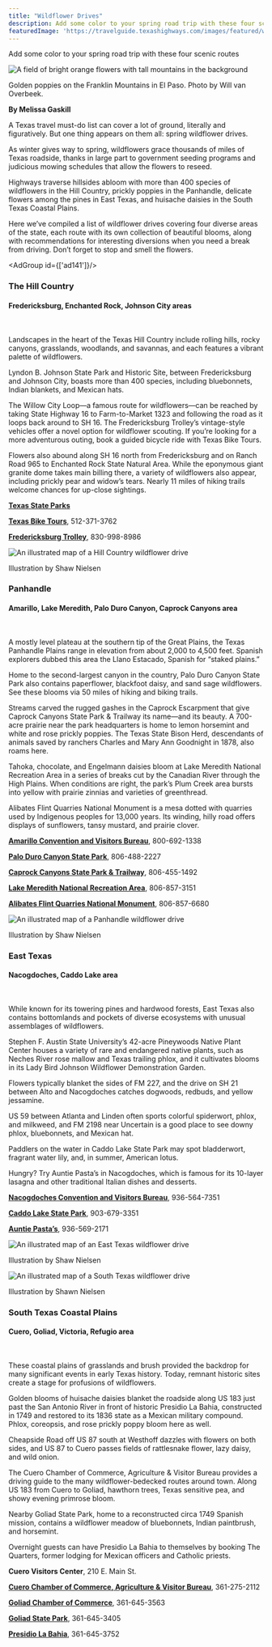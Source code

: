 ```yaml
---
title: "Wildflower Drives"
description: Add some color to your spring road trip with these four scenic routes
featuredImage: 'https://travelguide.texashighways.com/images/featured/wildflower-drives.jpg'
---
```


<PageDescription>

Add some color to your spring road trip with these four scenic routes

</PageDescription>

<Row>
<Column colSm={8} colMd={4} colLg={8}>

![A field of bright orange flowers with tall mountains in the background](images/golden-poppies-franklin-mountains.jpg)
<Caption>Golden poppies on the Franklin Mountains in El Paso. Photo by Will van Overbeek.</Caption>

**By Melissa Gaskill**

A Texas travel must-do list can cover a lot of ground, literally and figuratively. But one thing appears on them all: spring wildflower drives.

As winter gives way to spring, wildflowers grace thousands of miles of Texas roadside, thanks in large part to government seeding programs and judicious mowing schedules that allow the flowers to reseed.

Highways traverse hillsides abloom with more than 400 species of wildflowers in the Hill Country, prickly poppies in the Panhandle, delicate flowers among the pines in East Texas, and huisache daisies in the South Texas Coastal Plains.

Here we’ve compiled a list of wildflower drives covering four diverse areas of the state, each route with its own collection of beautiful blooms, along with recommendations for interesting diversions when you need a break from driving. Don’t forget to stop and smell the flowers.

</Column>

<Column colSM={8} colMd={4} colLg={4}>

</Column>
</Row>

<AdGroup id={['ad141']}/>

<Row>
<Column colSm={8} colMd={4} colLg={6}>

### The Hill Country

#### Fredericksburg, Enchanted Rock, Johnson City areas
<br/>

Landscapes in the heart of the Texas Hill Country include rolling hills, rocky canyons, grasslands, woodlands, and savannas, and each features a vibrant palette of wildflowers.

Lyndon B. Johnson State Park and Historic Site, between Fredericksburg and Johnson City, boasts more than 400 species, including bluebonnets, Indian blankets, and Mexican hats.

The Willow City Loop—a famous route for wildflowers—can be reached by taking State Highway 16 to Farm-to-Market 1323 and following the road as it loops back around to SH 16. The Fredericksburg Trolley’s vintage-style vehicles offer a novel option for wildflower scouting. If you’re looking for a more adventurous outing, book a guided bicycle ride with Texas Bike Tours.

Flowers also abound along SH 16 north from Fredericksburg and on Ranch Road 965 to Enchanted Rock State Natural Area. While the eponymous giant granite dome takes main billing there, a variety of wildflowers also appear, including prickly pear and widow’s tears. Nearly 11 miles of hiking trails welcome chances for up-close sightings.

**[Texas State Parks](https://texasstateparks.org)**

**[Texas Bike Tours](https://texasbiketours.com)**, 512-371-3762

**[Fredericksburg Trolley](https://fbgtours.com)**, 830-998-8986

</Column>

<Column colSm={8} colMd={4} colLg={6}>

![An illustrated map of a Hill Country wildflower drive](images/hill-country-wildflower-map.png)
<Caption>Illustration by Shaw Nielsen</Caption>

</Column>

</Row>

<Row>
<Column colSm={8} colMd={4} colLg={6}>

### Panhandle

#### Amarillo, Lake Meredith, Palo Duro Canyon, Caprock Canyons area

<br/>

A mostly level plateau at the southern tip of the Great Plains, the Texas Panhandle Plains range in elevation from about 2,000 to 4,500 feet. Spanish explorers dubbed this area the Llano Estacado, Spanish for “staked plains.”

Home to the second-largest canyon in the country, Palo Duro Canyon State Park also contains paperflower, blackfoot daisy, and sand sage wildflowers. See these blooms via 50 miles of hiking and biking trails.

Streams carved the rugged gashes in the Caprock Escarpment that give Caprock Canyons State Park & Trailway its name—and its beauty. A 700-acre prairie near the park headquarters is home to lemon horsemint and white and rose prickly poppies. The Texas State Bison Herd, descendants of animals saved by ranchers Charles and Mary Ann Goodnight in 1878, also roams here.

Tahoka, chocolate, and Engelmann daisies bloom at Lake Meredith National Recreation Area in a series of breaks cut by the Canadian River through the High Plains. When conditions are right, the park’s Plum Creek area bursts into yellow with prairie zinnias and varieties of greenthread.

Alibates Flint Quarries National Monument is a mesa dotted with quarries used by Indigenous peoples for 13,000 years. Its winding, hilly road offers displays of sunflowers, tansy mustard, and prairie clover.

**[Amarillo Convention and Visitors Bureau](http://visitamarillotx.com)**, 800-692-1338

**[Palo Duro Canyon State Park](https://tpwd.texas.gov/state-parks/palo-duro-canyon)**, 806-488-2227

**[Caprock Canyons State Park & Trailway](https://tpwd.texas.gov/state-parks/caprock-canyons)**, 806-455-1492

**[Lake Meredith National Recreation Area](https://nps.gov/lamr)**, 806-857-3151

**[Alibates Flint Quarries National Monument](https://tpwd.texas.gov/state-parks/nps.gov/alfl)**, 806-857-6680

</Column>

<Column colSm={8} colMd={4} colLg={6}>

![An illustrated map of a Panhandle wildflower drive](images/wildflower-drive-panhandle.png)
<Caption>Illustration by Shaw Nielsen</Caption>

</Column>

</Row>

<Row>
<Column colSm={8} colMd={4} colLg={6}>

### East Texas

#### Nacogdoches, Caddo Lake area 

<br/>

While known for its towering pines and hardwood forests, East Texas also contains bottomlands and pockets of diverse ecosystems with unusual assemblages of wildflowers.

Stephen F. Austin State University’s 42-acre Pineywoods Native Plant Center houses a variety of rare and endangered native plants, such as Neches River rose mallow and Texas trailing phlox, and it cultivates blooms in its Lady Bird Johnson Wildflower Demonstration Garden.

Flowers typically blanket the sides of FM 227, and the drive on SH 21 between Alto and Nacogdoches catches dogwoods, redbuds, and yellow jessamine.

US 59 between Atlanta and Linden often sports colorful spiderwort, phlox, and milkweed, and FM 2198 near Uncertain is a good place to see downy phlox, bluebonnets, and Mexican hat.

Paddlers on the water in Caddo Lake State Park may spot bladderwort, fragrant water lily, and, in summer, American lotus.

Hungry? Try Auntie Pasta’s in Nacogdoches, which is famous for its 10-layer lasagna and other traditional Italian dishes and desserts.

**[Nacogdoches Convention and Visitors Bureau](http://visitnacogdoches.org)**, 936-564-7351

**[Caddo Lake State Park](https://tpwd.texas.gov/state-parks/caddo-lake)**, 903-679-3351

**[Auntie Pasta’s](http://auntiepastas.com)**, 936-569-2171

</Column>

<Column colSm={8} colMd={4} colLg={6}>

![An illustrated map of an East Texas wildflower drive](images/wildflower-drive-east-texas.png)
<Caption>Illustration by Shaw Nielsen</Caption>

</Column>

</Row>

<Row>

<Column colSm={6} colMd={4} colLg={8}>

![An illustrated map of a South Texas wildflower drive](images/wildflower-drive-south-texas.png)
<Caption>Illustration by Shawn Nielsen</Caption>

### South Texas Coastal Plains 
#### Cuero, Goliad, Victoria, Refugio area

<br/>

These coastal plains of grasslands and brush provided the backdrop for many significant events in early Texas history. Today, remnant historic sites create a stage for profusions of wildflowers.

Golden blooms of huisache daisies blanket the roadside along US 183 just past the San Antonio River in front of historic Presidio La Bahia, constructed in 1749 and restored to its 1836 state as a Mexican military compound. Phlox, coreopsis, and rose prickly poppy bloom here as well.

Cheapside Road off US 87 south at Westhoff dazzles with flowers on both sides, and US 87 to Cuero passes fields of rattlesnake flower, lazy daisy, and wild onion.

The Cuero Chamber of Commerce, Agriculture & Visitor Bureau provides a driving guide to the many wildflower-bedecked routes around town. Along US 183 from Cuero to Goliad, hawthorn trees, Texas sensitive pea, and showy evening primrose bloom.

Nearby Goliad State Park, home to a reconstructed circa 1749 Spanish mission, contains a wildflower meadow of bluebonnets, Indian paintbrush, and horsemint.

Overnight guests can have Presidio La Bahia to themselves by booking The Quarters, former lodging for Mexican officers and Catholic priests.

**Cuero Visitors Center**, 210 E. Main St.

**[Cuero Chamber of Commerce, Agriculture & Visitor Bureau](http://cuero.org)**, 361-275-2112

**[Goliad Chamber of Commerce](https://goliadcc.org)**, 361-645-3563

**[Goliad State Park](https://tpwd.texas.gov/state-parks/goliad)**, 361-645-3405

**[Presidio La Bahia](https://presidiolabahia.org/the-quarters)**, 361-645-3752

</Column>

<Column colSm={6} colMd={4} colLg={4}>

</Column>

</Row>